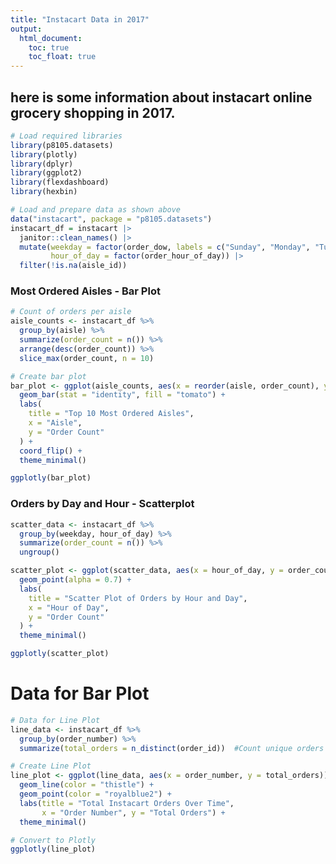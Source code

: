 ```yaml
---
title: "Instacart Data in 2017"
output: 
  html_document:
    toc: true
    toc_float: true
---
```


## here is some information about instacart online grocery shopping in 2017. 

```r
# Load required libraries
library(p8105.datasets)
library(plotly)
library(dplyr)
library(ggplot2)
library(flexdashboard)
library(hexbin)

# Load and prepare data as shown above
data("instacart", package = "p8105.datasets")
instacart_df = instacart |>
  janitor::clean_names() |> 
  mutate(weekday = factor(order_dow, labels = c("Sunday", "Monday", "Tuesday", "Wednesday", "Thursday", "Friday", "Saturday")),
         hour_of_day = factor(order_hour_of_day)) |>
  filter(!is.na(aisle_id))
```

### Most Ordered Aisles - Bar Plot
```r

# Count of orders per aisle
aisle_counts <- instacart_df %>%
  group_by(aisle) %>%
  summarize(order_count = n()) %>%
  arrange(desc(order_count)) %>%
  slice_max(order_count, n = 10)

# Create bar plot
bar_plot <- ggplot(aisle_counts, aes(x = reorder(aisle, order_count), y = order_count)) +
  geom_bar(stat = "identity", fill = "tomato") +
  labs(
    title = "Top 10 Most Ordered Aisles",
    x = "Aisle",
    y = "Order Count"
  ) +
  coord_flip() +
  theme_minimal()

ggplotly(bar_plot)
```


### Orders by Day and Hour - Scatterplot
```r
scatter_data <- instacart_df %>%
  group_by(weekday, hour_of_day) %>%
  summarize(order_count = n()) %>%
  ungroup()

scatter_plot <- ggplot(scatter_data, aes(x = hour_of_day, y = order_count, color = weekday)) +
  geom_point(alpha = 0.7) +
  labs(
    title = "Scatter Plot of Orders by Hour and Day",
    x = "Hour of Day",
    y = "Order Count"
  ) +
  theme_minimal()

ggplotly(scatter_plot)
```

# Data for Bar Plot
```r
# Data for Line Plot
line_data <- instacart_df %>%
  group_by(order_number) %>%
  summarize(total_orders = n_distinct(order_id))  #Count unique orders for each order number

# Create Line Plot
line_plot <- ggplot(line_data, aes(x = order_number, y = total_orders)) +
  geom_line(color = "thistle") +
  geom_point(color = "royalblue2") +  
  labs(title = "Total Instacart Orders Over Time",
       x = "Order Number", y = "Total Orders") +
  theme_minimal()

# Convert to Plotly
ggplotly(line_plot)
```



